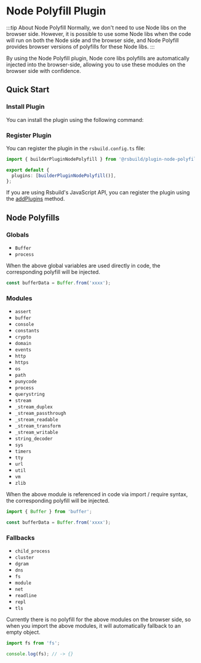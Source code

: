 # Node Polyfill Plugin

:::tip About Node Polyfill
Normally, we don't need to use Node libs on the browser side. However, it is possible to use some Node libs when the code will run on both the Node side and the browser side, and Node Polyfill provides browser versions of polyfills for these Node libs.
:::

By using the Node Polyfill plugin, Node core libs polyfills are automatically injected into the browser-side, allowing you to use these modules on the browser side with confidence.

## Quick Start

### Install Plugin

You can install the plugin using the following command:


<PackageManagerTabs command="add @rsbuild/plugin-node-polyfill -D" />

### Register Plugin

You can register the plugin in the `rsbuild.config.ts` file:

```ts title="rsbuild.config.ts"
import { builderPluginNodePolyfill } from '@rsbuild/plugin-node-polyfill';

export default {
  plugins: [builderPluginNodePolyfill()],
};
```

If you are using Rsbuild's JavaScript API, you can register the plugin using the [addPlugins](/api/javascript-api/builder-instance.html#builderaddplugins) method.

## Node Polyfills

### Globals

- `Buffer`
- `process`

When the above global variables are used directly in code, the corresponding polyfill will be injected.

```ts
const bufferData = Buffer.from('xxxx');
```

### Modules

- `assert`
- `buffer`
- `console`
- `constants`
- `crypto`
- `domain`
- `events`
- `http`
- `https`
- `os`
- `path`
- `punycode`
- `process`
- `querystring`
- `stream`
- `_stream_duplex`
- `_stream_passthrough`
- `_stream_readable`
- `_stream_transform`
- `_stream_writable`
- `string_decoder`
- `sys`
- `timers`
- `tty`
- `url`
- `util`
- `vm`
- `zlib`

When the above module is referenced in code via import / require syntax, the corresponding polyfill will be injected.

```ts
import { Buffer } from 'buffer';

const bufferData = Buffer.from('xxxx');
```

### Fallbacks

- `child_process`
- `cluster`
- `dgram`
- `dns`
- `fs`
- `module`
- `net`
- `readline`
- `repl`
- `tls`

Currently there is no polyfill for the above modules on the browser side, so when you import the above modules, it will automatically fallback to an empty object.

```ts
import fs from 'fs';

console.log(fs); // -> {}
```

